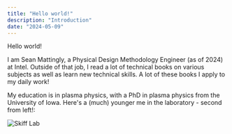```yaml
---
title: "Hello world!"
description: "Introduction"
date: "2024-05-09"
---
```


Hello world!

I am Sean Mattingly, a Physical Design Methodology Engineer (as of 2024) at Intel. Outside of that job, I read a lot of technical books on various subjects as 
well as learn new technical skills. A lot of these books I apply to my daily work!

My education is in plasma physics, with a PhD in plasma physics from the University of Iowa. Here's a (much) younger me in the laboratory - second from left!:

![Skiff Lab](/skiff_lab.jpeg)
